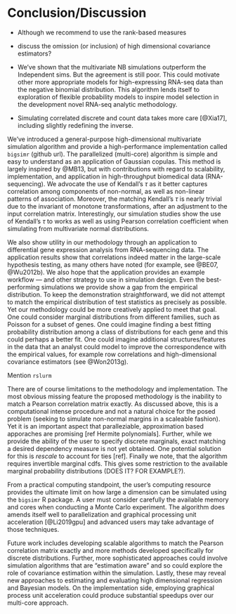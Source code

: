 # Conclusion/Discussion

- Although we recommend to use the rank-based measures
- discuss the omission (or inclusion) of high dimensional covariance estimators?
- We've shown that the multivariate NB simulations outperform the Independent sims. But the agreement is still poor. This could motivate other more appropriate models for high-expressing RNA-seq data than the negative binomial distribution. This algorithm lends itself to exploration of flexible probability models to inspire model selection in the development novel RNA-seq analytic methodology.

-  Simulating correlated discrete and count data takes more care [@Xia17], including slightly redefining the inverse. 

We've introduced a general-purpose high-dimensional multivariate simulation algorithm and provide a high-performance implementation called `bigsimr` (github url). The parallelized (multi-core) algorithm is simple and easy to understand as an application of Gaussian copulas. This method is largely inspired by @MB13, but with contributions with regard to scalability, implementation, and application in high-throughput biomedical data (RNA-sequencing). We advocate the use of Kendall's $\tau$ as it better captures correlation among components of non-normal, as well as non-linear patterns of association. Moreover, the matching Kendall's $\tau$ is nearly trivial due to the invariant of monotone transformations, after an adjustment to the input correlation matrix. Interestingly, our simulation studies show the use of Kendall's $\tau$ to works as well as using Pearson correlation coefficient when simulating from multivariate normal distributions.

We also show utility in our methodology through an application to differential gene expression analysis from RNA-sequencing data. The application results show that correlations indeed matter in the large-scale hypothesis testing, as many others have noted (for example, see @BE07, @Wu2012b). We also hope that the application provides an example workflow --- and other strategy to use in simulation design. Even the best-performing simulations we provide show a gap from the empirical distribution. To keep the demonstration straightforward, we did not attempt to match the empirical distribution of test statistics as precisely as possible. Yet our methodology could be more creatively applied to meet that goal. One could consider marginal distributions from different families, such as Poisson for a subset of genes. One could imagine finding a best fitting probability distribution among a class of distributions for each gene and this could perhaps a better fit. One could imagine additional structures/features in the data that an analyst could model to improve the correspondence with the empirical values, for example row correlations and high-dimensional covariance estimators (see @Won2013g).

Mention `rslurm`

There are of course limitations to the methodology and implementation. The most obvious missing feature the proposed methodology is the inability to match a Pearson correlation matrix exactly. As discussed above, this is a computational intense procedure and not a natural choice for the posed problem (seeking to simulate non-normal margins in a scaleable fashion). Yet it is an important aspect that paralleziable, approximation based apporaches are promising [ref Hermite polynomials]. Further, while we provide the ability of the user to specify discrete marginals, exact matching a desired dependency measure is not yet obtained. One potential solution for this is *rescale* to account for ties [ref]. Finally we note, that the algorithm requires invertible marginal cdfs. This gives some restriction to the available marginal probability distributions (DOES IT? FOR EXAMPLE?). 

From a practical computing standpoint, the user's computing resource provides the ultimate limit on how large a dimension can be simulated using the `bigsimr` R package. A user must consider carefully the available memory and cores when conducting a Monte Carlo experiment. The algorithm does amends itself well to parallelization and graphical processing unit acceleration [@Li2019gpu] and advanced users may take advantage of those techniques.

Future work includes developing scalable algorithms to match the Pearson correlation matrix exactly and more methods developed specifically for discrete distributions. Further, more sophisticated approaches could involve simulation algorithms that are "estimation aware" and so could explore the role of covariance estimation within the simulation. Lastly, these may reveal new approaches to estimating and evaluating high dimensional regression and Bayesian models. On the implementation side, employing graphical process unit acceleration could produce substantial speedups over our multi-core approach.
